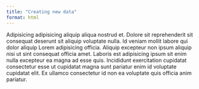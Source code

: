 ```yaml
---
title: "Creating new data"
format: html
---
```


Adipisicing adipisicing aliquip aliqua nostrud et. Dolore sit reprehenderit sit consequat deserunt sit aliquip voluptate nulla. Id veniam mollit labore qui dolor aliquip Lorem adipisicing officia. Aliquip excepteur non ipsum aliquip nisi ut sint consequat officia amet. Laboris est adipisicing ipsum sit enim nulla excepteur ea magna ad esse quis. Incididunt exercitation cupidatat consectetur esse ut cupidatat magna sunt pariatur enim id voluptate cupidatat elit. Ex ullamco consectetur id non ea voluptate quis officia anim pariatur.